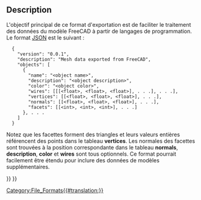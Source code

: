 <languages/>

{{Docnav/fr
|[[Arch_OBJ/fr|OBJ]]
|[[Arch_3DS/fr|3DS]]
|[[BIM_Workbench/fr|Atelier BIM]]
|IconL=
|IconR=
|IconC=Workbench_BIM.svg
}}

{{TOCright}}

<span id="Description"></span>
==Description==

L'objectif principal de ce format d'exportation est de faciliter le traitement des données du modèle FreeCAD à partir de langages de programmation. Le format [https://json.org/ JSON] est le suivant :
<pre>
  {
    "version": "0.0.1",
    "description": "Mesh data exported from FreeCAD",
    "objects": [
      {
        "name": "<object name>",
        "description": "<object description>",
        "color": "<object color>",
        "wires": [[[<float>, <float>, <float>], . . .], . . .],
        "vertices": [[<float>, <float>, <float>], . . .],
        "normals": [[<float>, <float>, <float>], . . .],
        "facets": [[<int>, <int>, <int>], . . .]
      }, . . .
    ]
  }
</pre>

Notez que les facettes forment des triangles et leurs valeurs entières référencent des points dans le tableau '''vertices'''. Les normales des facettes sont trouvées à la position correspondante dans le tableau '''normals''', '''description''', '''color''' et '''wires''' sont tous optionnels. Ce format pourrait facilement être étendu pour inclure des données de modèles supplémentaires.


{{Docnav/fr
|[[Arch_OBJ/fr|OBJ]]
|[[Arch_3DS/fr|3DS]]
|[[BIM_Workbench/fr|Atelier BIM]]
|IconL=
|IconR=
|IconC=Workbench_BIM.svg
}}

{{BIM_Tools_navi{{#translation:}}}}
{{Userdocnavi{{#translation:}}}}
[[Category:File_Formats{{#translation:}}]]